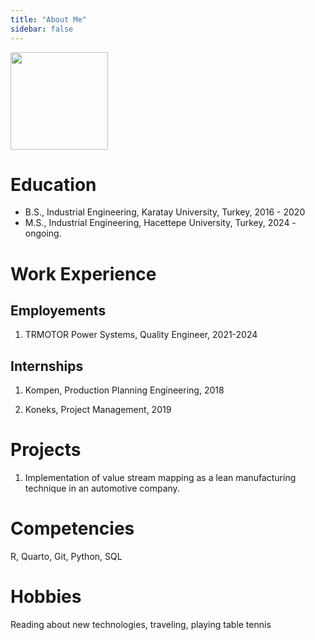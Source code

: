 ```yaml
---
title: "About Me"
sidebar: false 
---
```


![](images/Nimet Sevinc-01.jpg){fig-align="left" width="156"}

# Education

-   B.S., Industrial Engineering, Karatay University, Turkey, 2016 - 2020
-   M.S., Industrial Engineering, Hacettepe University, Turkey, 2024 - ongoing.

# Work Experience

## Employements

1.  TRMOTOR Power Systems, Quality Engineer, 2021-2024

## Internships

1.  Kompen, Production Planning Engineering, 2018

2.  Koneks, Project Management, 2019

# Projects

1.  Implementation of value stream mapping as a lean manufacturing technique in an automotive company.

# Competencies

R, Quarto, Git, Python, SQL

# Hobbies

Reading about new technologies, traveling, playing table tennis
